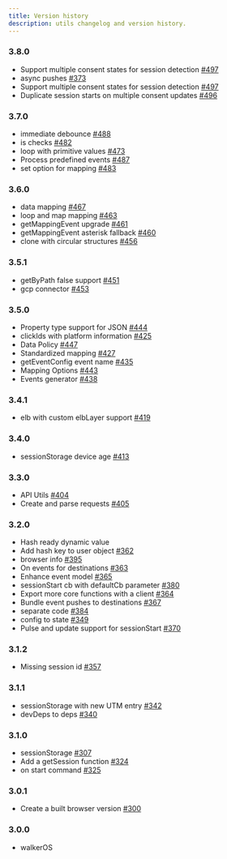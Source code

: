 ```yaml
---
title: Version history
description: utils changelog and version history.
---
```


### 3.8.0

- Support multiple consent states for session detection
  [#497](https://github.com/elbwalker/walkerOS/issues/497)
- async pushes [#373](https://github.com/elbwalker/walkerOS/issues/373)
- Support multiple consent states for session detection
  [#497](https://github.com/elbwalker/walkerOS/issues/497)
- Duplicate session starts on multiple consent updates
  [#496](https://github.com/elbwalker/walkerOS/issues/496)

### 3.7.0

- immediate debounce [#488](https://github.com/elbwalker/walkerOS/issues/488)
- is checks [#482](https://github.com/elbwalker/walkerOS/issues/482)
- loop with primitive values
  [#473](https://github.com/elbwalker/walkerOS/issues/473)
- Process predefined events
  [#487](https://github.com/elbwalker/walkerOS/issues/487)
- set option for mapping
  [#483](https://github.com/elbwalker/walkerOS/issues/483)

### 3.6.0

- data mapping [#467](https://github.com/elbwalker/walkerOS/issues/467)
- loop and map mapping [#463](https://github.com/elbwalker/walkerOS/issues/463)
- getMappingEvent upgrade
  [#461](https://github.com/elbwalker/walkerOS/issues/461)
- getMappingEvent asterisk fallback
  [#460](https://github.com/elbwalker/walkerOS/issues/460)
- clone with circular structures
  [#456](https://github.com/elbwalker/walkerOS/issues/456)

### 3.5.1

- getByPath false support
  [#451](https://github.com/elbwalker/walkerOS/issues/451)
- gcp connector [#453](https://github.com/elbwalker/walkerOS/issues/453)

### 3.5.0

- Property type support for JSON
  [#444](https://github.com/elbwalker/walkerOS/issues/444)
- clickIds with platform information
  [#425](https://github.com/elbwalker/walkerOS/issues/425)
- Data Policy [#447](https://github.com/elbwalker/walkerOS/issues/447)
- Standardized mapping [#427](https://github.com/elbwalker/walkerOS/issues/427)
- getEventConfig event name
  [#435](https://github.com/elbwalker/walkerOS/issues/435)
- Mapping Options [#443](https://github.com/elbwalker/walkerOS/issues/443)
- Events generator [#438](https://github.com/elbwalker/walkerOS/issues/438)

### 3.4.1

- elb with custom elbLayer support
  [#419](https://github.com/elbwalker/walkerOS/issues/419)

### 3.4.0

- sessionStorage device age
  [#413](https://github.com/elbwalker/walkerOS/issues/413)

### 3.3.0

- API Utils [#404](https://github.com/elbwalker/walkerOS/issues/404)
- Create and parse requests
  [#405](https://github.com/elbwalker/walkerOS/issues/405)

### 3.2.0

- Hash ready dynamic value
- Add hash key to user object
  [#362](https://github.com/elbwalker/walkerOS/issues/362)
- browser info [#395](https://github.com/elbwalker/walkerOS/issues/395)
- On events for destinations
  [#363](https://github.com/elbwalker/walkerOS/issues/363)
- Enhance event model [#365](https://github.com/elbwalker/walkerOS/issues/365)
- sessionStart cb with defaultCb parameter
  [#380](https://github.com/elbwalker/walkerOS/issues/380)
- Export more core functions with a client
  [#364](https://github.com/elbwalker/walkerOS/issues/364)
- Bundle event pushes to destinations
  [#367](https://github.com/elbwalker/walkerOS/issues/367)
- separate code [#384](https://github.com/elbwalker/walkerOS/issues/384)
- config to state [#349](https://github.com/elbwalker/walkerOS/issues/349)
- Pulse and update support for sessionStart
  [#370](https://github.com/elbwalker/walkerOS/issues/370)

### 3.1.2

- Missing session id [#357](https://github.com/elbwalker/walkerOS/issues/357)

### 3.1.1

- sessionStorage with new UTM entry
  [#342](https://github.com/elbwalker/walkerOS/issues/342)
- devDeps to deps [#340](https://github.com/elbwalker/walkerOS/issues/340)

### 3.1.0

- sessionStorage [#307](https://github.com/elbwalker/walkerOS/issues/307)
- Add a getSession function
  [#324](https://github.com/elbwalker/walkerOS/issues/324)
- on start command [#325](https://github.com/elbwalker/walkerOS/issues/325)

### 3.0.1

- Create a built browser version
  [#300](https://github.com/elbwalker/walkerOS/issues/300)

### 3.0.0

- walkerOS
